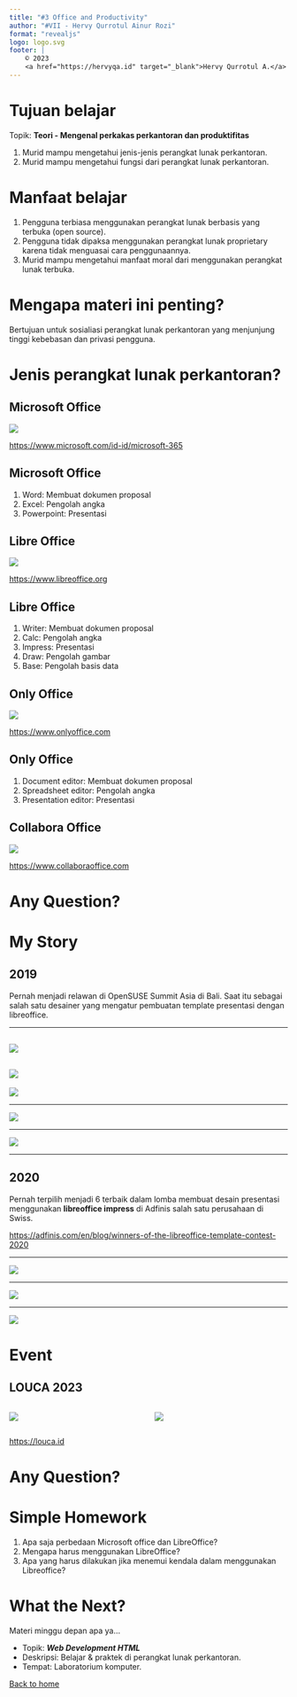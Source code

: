 ```yaml
---
title: "#3 Office and Productivity"
author: "#VII - Hervy Qurrotul Ainur Rozi"
format: "revealjs"
logo: logo.svg
footer: |
    © 2023
    <a href="https://hervyqa.id" target="_blank">Hervy Qurrotul A.</a>
---
```


# Tujuan belajar

Topik: **Teori - Mengenal perkakas perkantoran dan produktifitas**

1. Murid mampu mengetahui jenis-jenis perangkat lunak perkantoran.
1. Murid mampu mengetahui fungsi dari perangkat lunak perkantoran.

# Manfaat belajar

1. Pengguna terbiasa menggunakan perangkat lunak berbasis yang terbuka (open source).
1. Pengguna tidak dipaksa menggunakan perangkat lunak proprietary karena tidak menguasai cara penggunaannya.
1. Murid mampu mengetahui manfaat moral dari menggunakan perangkat lunak terbuka.

# Mengapa materi ini penting?

Bertujuan untuk sosialiasi perangkat lunak perkantoran yang menjunjung tinggi kebebasan dan privasi pengguna.

# Jenis perangkat lunak perkantoran?

## Microsoft Office {.smaller}

![](img/office_logos.webp)

<https://www.microsoft.com/id-id/microsoft-365>

## Microsoft Office

1. Word: Membuat dokumen proposal
1. Excel: Pengolah angka
1. Powerpoint: Presentasi

## Libre Office {.smaller}

![](img/libreoffice_logos.webp)

<https://www.libreoffice.org>

## Libre Office

1. Writer: Membuat dokumen proposal
1. Calc: Pengolah angka
1. Impress: Presentasi
1. Draw: Pengolah gambar
1. Base: Pengolah basis data

## Only Office {.smaller}

![](img/onlyoffice_logos.webp)

<https://www.onlyoffice.com>

## Only Office

1. Document editor: Membuat dokumen proposal
1. Spreadsheet editor: Pengolah angka
1. Presentation editor: Presentasi

## Collabora Office {.smaller}

![](img/collabora_logos.webp)

<https://www.collaboraoffice.com>

# Any Question? {background-color="rgb(10, 132, 81)"}

# My Story {.smaller}

## 2019

Pernah menjadi relawan di OpenSUSE Summit Asia di Bali. Saat itu sebagai salah satu desainer yang mengatur pembuatan template presentasi dengan libreoffice.

---

![](img/greenhex-1.webp)
---

![](img/greenhex-2.webp)
---

![](img/demaio.webp)

---

![](img/opensuse_hervy.webp)

---

![](img/opensuse.webp)

---

## 2020

Pernah terpilih menjadi 6 terbaik dalam lomba membuat desain presentasi menggunakan **libreoffice impress** di Adfinis salah satu perusahaan di Swiss.

<https://adfinis.com/en/blog/winners-of-the-libreoffice-template-contest-2020>

---

![](img/zam-zam.webp)

---

![](img/adfinis_winner.webp)

---

![](img/adfinis_mail.webp)

# Event

## LOUCA 2023

:::: {.columns}

::: {.column width="50%"}
![](img/louca_ubuntu.webp)
:::

::: {.column width="50%"}
![](img/louca_lo.webp)
:::

::::

<https://louca.id>

# Any Question? {background-color="rgb(10, 132, 81)"}

# Simple Homework

1. Apa saja perbedaan Microsoft office dan LibreOffice?
1. Mengapa harus menggunakan LibreOffice?
1. Apa yang harus dilakukan jika menemui kendala dalam menggunakan Libreoffice?

# What the Next?

Materi minggu depan apa ya...

* Topik: _**Web Development HTML**_
* Deskripsi: Belajar & praktek di perangkat lunak perkantoran.
* Tempat: Laboratorium komputer.

[Back to home](/)